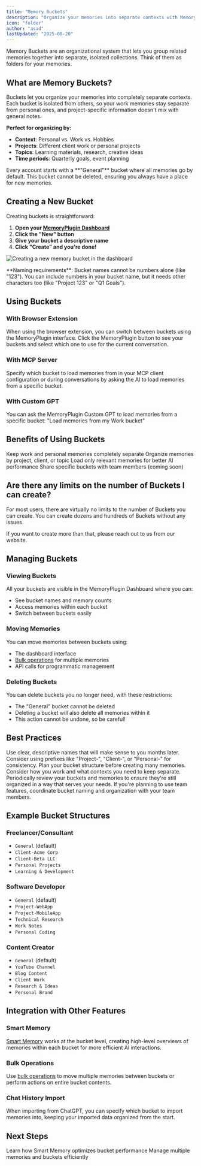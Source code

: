 ```yaml
---
title: "Memory Buckets"
description: "Organize your memories into separate contexts with MemoryPlugin's bucket system"
icon: "folder"
author: "asad"
lastUpdated: "2025-08-20"
---
```



<ArticleInfo author="asad" lastUpdated="2025-08-20" />

Memory Buckets are an organizational system that lets you group related memories together into separate, isolated collections. Think of them as folders for your memories.

## What are Memory Buckets?

Buckets let you organize your memories into completely separate contexts. Each bucket is isolated from others, so your work memories stay separate from personal ones, and project-specific information doesn't mix with general notes.

**Perfect for organizing by:**
- **Context**: Personal vs. Work vs. Hobbies
- **Projects**: Different client work or personal projects
- **Topics**: Learning materials, research, creative ideas
- **Time periods**: Quarterly goals, event planning

<Info>
Every account starts with a **"General"** bucket where all memories go by default. This bucket cannot be deleted, ensuring you always have a place for new memories.
</Info>

## Creating a New Bucket

Creating buckets is straightforward:

1. **Open your [MemoryPlugin Dashboard](https://memoryplugin.com/dashboard)**
2. **Click the "New" button**
3. **Give your bucket a descriptive name**
4. **Click "Create" and you're done!**

![Creating a new memory bucket in the dashboard](/images/memory-buckets/create-bucket.png)

<Note>
**Naming requirements**: Bucket names cannot be numbers alone (like "123"). You can include numbers in your bucket name, but it needs other characters too (like "Project 123" or "Q1 Goals").
</Note>

## Using Buckets

### With Browser Extension
When using the browser extension, you can switch between buckets using the MemoryPlugin interface. Click the MemoryPlugin button to see your buckets and select which one to use for the current conversation.

### With MCP Server
Specify which bucket to load memories from in your MCP client configuration or during conversations by asking the AI to load memories from a specific bucket.

### With Custom GPT
You can ask the MemoryPlugin Custom GPT to load memories from a specific bucket: "Load memories from my Work bucket"

## Benefits of Using Buckets

<CardGroup cols={2}>
  <Card title="Context Separation" icon="layer-group">
    Keep work and personal memories completely separate
  </Card>
  <Card title="Project Organization" icon="folder-tree">
    Organize memories by project, client, or topic
  </Card>
  <Card title="Focused Loading" icon="bullseye">
    Load only relevant memories for better AI performance
  </Card>
  <Card title="Team Collaboration" icon="users">
    Share specific buckets with team members (coming soon)
  </Card>
</CardGroup>

## Are there any limits on the number of Buckets I can create?

For most users, there are virtually no limits to the number of Buckets you can create. You can create dozens and hundreds of Buckets without any issues.

If you want to create more than that, please reach out to us from our website.

## Managing Buckets

### Viewing Buckets
All your buckets are visible in the MemoryPlugin Dashboard where you can:
- See bucket names and memory counts
- Access memories within each bucket
- Switch between buckets easily

### Moving Memories
You can move memories between buckets using:
- The dashboard interface
- [Bulk operations](/features/bulk-operations) for multiple memories
- API calls for programmatic management

### Deleting Buckets
You can delete buckets you no longer need, with these restrictions:
- The "General" bucket cannot be deleted
- Deleting a bucket will also delete all memories within it
- This action cannot be undone, so be careful!

## Best Practices

<AccordionGroup>
  <Accordion title="Naming Convention">
    Use clear, descriptive names that will make sense to you months later. Consider using prefixes like "Project-", "Client-", or "Personal-" for consistency.
  </Accordion>
  <Accordion title="Bucket Strategy">
    Plan your bucket structure before creating many memories. Consider how you work and what contexts you need to keep separate.
  </Accordion>
  <Accordion title="Regular Review">
    Periodically review your buckets and memories to ensure they're still organized in a way that serves your needs.
  </Accordion>
  <Accordion title="Team Coordination">
    If you're planning to use team features, coordinate bucket naming and organization with your team members.
  </Accordion>
</AccordionGroup>

## Example Bucket Structures

### Freelancer/Consultant
- `General` (default)
- `Client-Acme Corp`
- `Client-Beta LLC`
- `Personal Projects`
- `Learning & Development`

### Software Developer
- `General` (default)
- `Project-WebApp`
- `Project-MobileApp`
- `Technical Research`
- `Work Notes`
- `Personal Coding`

### Content Creator
- `General` (default)
- `YouTube Channel`
- `Blog Content`
- `Client Work`
- `Research & Ideas`
- `Personal Brand`

## Integration with Other Features

### Smart Memory
[Smart Memory](/features/smart-memory) works at the bucket level, creating high-level overviews of memories within each bucket for more efficient AI interactions.

### Bulk Operations
Use [bulk operations](/features/bulk-operations) to move multiple memories between buckets or perform actions on entire bucket contents.

### Chat History Import
When importing from ChatGPT, you can specify which bucket to import memories into, keeping your imported data organized from the start.

## Next Steps

<CardGroup cols={2}>
  <Card
    title="Smart Memory"
    icon="brain"
    href="/features/smart-memory"
  >
    Learn how Smart Memory optimizes bucket performance
  </Card>
  <Card
    title="Bulk Operations"
    icon="list"
    href="/features/bulk-operations"
  >
    Manage multiple memories and buckets efficiently
  </Card>
</CardGroup>